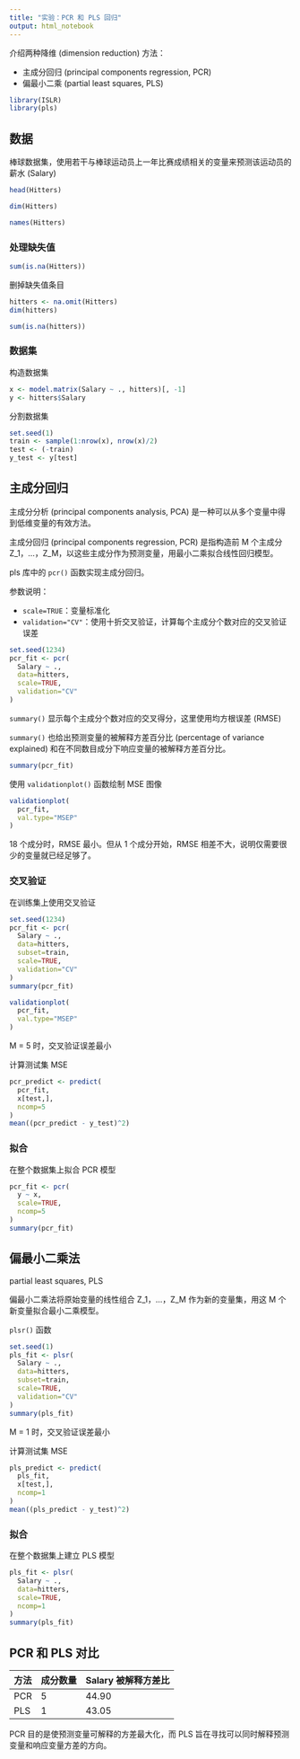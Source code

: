 ```yaml
---
title: "实验：PCR 和 PLS 回归"
output: html_notebook
---
```


介绍两种降维 (dimension reduction) 方法：

- 主成分回归 (principal components regression, PCR)
- 偏最小二乘 (partial least squares, PLS)

```r
library(ISLR)
library(pls)
```

## 数据

棒球数据集，使用若干与棒球运动员上一年比赛成绩相关的变量来预测该运动员的薪水 (Salary)

```r
head(Hitters)
```

```r
dim(Hitters)
```

```r
names(Hitters)
```

### 处理缺失值

```r
sum(is.na(Hitters))
```

删掉缺失值条目

```r
hitters <- na.omit(Hitters)
dim(hitters)
```

```r
sum(is.na(hitters))
```

### 数据集

构造数据集

```r
x <- model.matrix(Salary ~ ., hitters)[, -1]
y <- hitters$Salary
```

分割数据集

```r
set.seed(1)
train <- sample(1:nrow(x), nrow(x)/2)
test <- (-train)
y_test <- y[test]
```

## 主成分回归

主成分分析 (principal components analysis, PCA) 是一种可以从多个变量中得到低维变量的有效方法。

主成分回归 (principal components regression, PCR) 是指构造前 M 个主成分 Z_1，...，Z_M，以这些主成分作为预测变量，用最小二乘拟合线性回归模型。

pls 库中的 `pcr()` 函数实现主成分回归。

参数说明：

- `scale=TRUE`：变量标准化
- `validation="CV"`：使用十折交叉验证，计算每个主成分个数对应的交叉验证误差

```r
set.seed(1234)
pcr_fit <- pcr(
  Salary ~ .,
  data=hitters,
  scale=TRUE,
  validation="CV"
)
```

`summary()` 显示每个主成分个数对应的交叉得分，这里使用均方根误差 (RMSE)

`summary()` 也给出预测变量的被解释方差百分比 (percentage of variance explained) 和在不同数目成分下响应变量的被解释方差百分比。

```r
summary(pcr_fit)
```

使用 `validationplot()` 函数绘制 MSE 图像

```r
validationplot(
  pcr_fit,
  val.type="MSEP"
)
```

18 个成分时，RMSE 最小。但从 1 个成分开始，RMSE 相差不大，说明仅需要很少的变量就已经足够了。

### 交叉验证

在训练集上使用交叉验证

```r
set.seed(1234)
pcr_fit <- pcr(
  Salary ~ .,
  data=hitters,
  subset=train,
  scale=TRUE,
  validation="CV"
)
summary(pcr_fit)
```

```r
validationplot(
  pcr_fit,
  val.type="MSEP"
)
```

M = 5 时，交叉验证误差最小

计算测试集 MSE

```r
pcr_predict <- predict(
  pcr_fit,
  x[test,],
  ncomp=5
)
mean((pcr_predict - y_test)^2)
```

### 拟合

在整个数据集上拟合 PCR 模型

```r
pcr_fit <- pcr(
  y ~ x,
  scale=TRUE,
  ncomp=5
)
summary(pcr_fit)
```

## 偏最小二乘法

partial least squares, PLS

偏最小二乘法将原始变量的线性组合 Z_1，...，Z_M 作为新的变量集，用这 M 个新变量拟合最小二乘模型。

`plsr()` 函数

```r
set.seed(1)
pls_fit <- plsr(
  Salary ~ .,
  data=hitters,
  subset=train,
  scale=TRUE,
  validation="CV"
)
summary(pls_fit)
```

M = 1 时，交叉验证误差最小

计算测试集 MSE

```r
pls_predict <- predict(
  pls_fit,
  x[test,],
  ncomp=1
)
mean((pls_predict - y_test)^2)
```

### 拟合

在整个数据集上建立 PLS 模型

```r
pls_fit <- plsr(
  Salary ~ .,
  data=hitters,
  scale=TRUE,
  ncomp=1
)
summary(pls_fit)
```

## PCR 和 PLS 对比

| 方法 | 成分数量 | Salary 被解释方差比 |
|------|----------|-------------------|
| PCR | 5 | 44.90 |
| PLS | 1 | 43.05 |


PCR 目的是使预测变量可解释的方差最大化，而 PLS 旨在寻找可以同时解释预测变量和响应变量方差的方向。